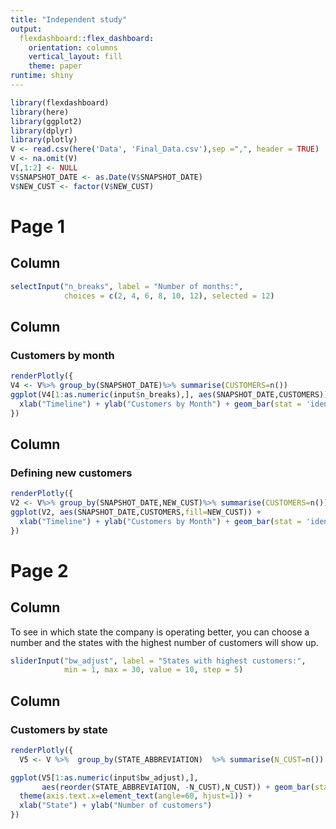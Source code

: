 ```yaml
---
title: "Independent study"
output: 
  flexdashboard::flex_dashboard:
    orientation: columns
    vertical_layout: fill
    theme: paper
runtime: shiny
---
```


```r
library(flexdashboard)
library(here)
library(ggplot2)
library(dplyr)
library(plotly)
V <- read.csv(here('Data', 'Final_Data.csv'),sep =",", header = TRUE)
V <- na.omit(V)
V[,1:2] <- NULL
V$SNAPSHOT_DATE <- as.Date(V$SNAPSHOT_DATE)
V$NEW_CUST <- factor(V$NEW_CUST)
```
Page 1
===================================== 
Column {.sidebar data-width=100}
-----------------------------------------------------------------------
```r
selectInput("n_breaks", label = "Number of months:",
            choices = c(2, 4, 6, 8, 10, 12), selected = 12)


```

Column {data-width=500}
-----------------------------------------------------------------------

### Customers by month

```r
renderPlotly({
V4 <- V%>% group_by(SNAPSHOT_DATE)%>% summarise(CUSTOMERS=n())
ggplot(V4[1:as.numeric(input$n_breaks),], aes(SNAPSHOT_DATE,CUSTOMERS)) + 
  xlab("Timeline") + ylab("Customers by Month") + geom_bar(stat = 'identity', fill="blue") +  theme(axis.text.x=element_text(angle=60, hjust=1)) +scale_x_date(breaks = V4$SNAPSHOT_DATE, date_labels = '%m/%y') 
})
```

Column {.tabset-fade}
-----------------------------------------------------------------------

### Defining new customers

```r
renderPlotly({
V2 <- V%>% group_by(SNAPSHOT_DATE,NEW_CUST)%>% summarise(CUSTOMERS=n())
ggplot(V2, aes(SNAPSHOT_DATE,CUSTOMERS,fill=NEW_CUST)) + 
  xlab("Timeline") + ylab("Customers by Month") + geom_bar(stat = 'identity') +  theme(axis.text.x=element_text(angle=60, hjust=1)) +scale_x_date(breaks = V2$SNAPSHOT_DATE, date_labels = '%m/%y') 
})
```


Page 2
=====================================
Column {.sidebar}
-----------------------------------------------------------------------
To see in which state the company is operating better, you can choose a number and the states with the highest number of customers will show up.

```r

sliderInput("bw_adjust", label = "States with highest customers:",
            min = 1, max = 30, value = 10, step = 5)
```

Column {data-width=500}
-----------------------------------------------------------------------

### Customers by state

```r
renderPlotly({
  V5 <- V %>%  group_by(STATE_ABBREVIATION)  %>% summarise(N_CUST=n()) %>% arrange(desc(N_CUST))

ggplot(V5[1:as.numeric(input$bw_adjust),],
       aes(reorder(STATE_ABBREVIATION, -N_CUST),N_CUST)) + geom_bar(stat = 'identity')+ 
  theme(axis.text.x=element_text(angle=60, hjust=1)) + 
  xlab("State") + ylab("Number of customers")
})
```

